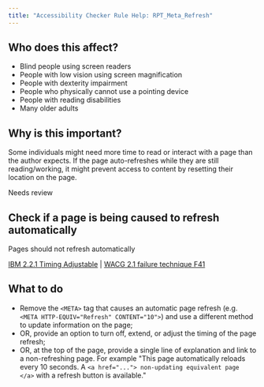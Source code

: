 ```yaml
---
title: "Accessibility Checker Rule Help: RPT_Meta_Refresh"
---
```


<div className="toolHelp">
<Row>
<Column colLg={5} colMd={3} colSm={4} className="toolLeft">

## Who does this affect?

* Blind people using screen readers
* People with low vision using screen magnification
* People with dexterity impairment
* People who physically cannot use a pointing device
* People with reading disabilities
* Many older adults

## Why is this important?

Some individuals might need more time to read or interact with a page than the author expects. If the page auto-refreshes while they are still reading/working, it might prevent access to content by resetting their location on the page.

</Column>
<Column colLg={11} colMd={5} colSm={4} className="toolMain">

<div id="locLevel" className="level-violation">Needs review</div>

## Check if a page is being caused to refresh automatically
Pages should not refresh automatically

[IBM 2.2.1 Timing Adjustable](https://www.ibm.com/able/guidelines/ci162/timing_adjustable.html) | [WACG 2.1 failure technique F41](https://www.w3.org/WAI/WCAG21/Techniques/failures/F41)

<div id="locSnippet"></div>

## What to do

 * Remove the `<META>` tag that causes an automatic page refresh (e.g. `<META HTTP-EQUIV="Refresh" CONTENT="10">`) and use a different method to update information on the page;
 * OR, provide an option to turn off, extend, or adjust the timing of the page refresh;
 * OR, at the top of the page, provide a single line of explanation and link to a non-refreshing page. For example "This page automatically reloads every 10 seconds. A `<a href="..."> non-updating equivalent page </a>` with a refresh button is available."


</Column>
</Row>
</div>

